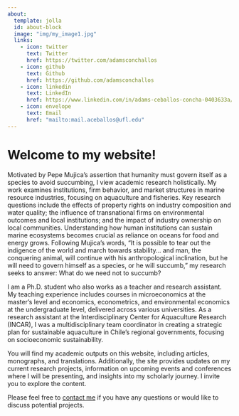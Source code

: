 ---
about:
  template: jolla
  id: about-block
  image: "img/my_image1.jpg"
  links:
    - icon: twitter
      text: Twitter
      href: https://twitter.com/adamsconchallos
    - icon: github
      text: Github
      href: https://github.com/adamsconchallos
    - icon: linkedin
      text: LinkedIn
      href: https://www.linkedin.com/in/adams-ceballos-concha-0403633a/
    - icon: envelope
      text: Email
      href: "mailto:mail.aceballos@ufl.edu"  
---

::: {#about-block}
:::

# Welcome to my website!
Motivated by Pepe Mujica's assertion that humanity must govern itself as a species to avoid succumbing, I view academic research holistically. My work examines institutions, firm behavior, and market structures in marine resource industries, focusing on aquaculture and fisheries. Key research questions include the effects of property rights on industry composition and water quality; the influence of transnational firms on environmental outcomes and local institutions; and the impact of industry ownership on local communities. Understanding how human institutions can sustain marine ecosystems becomes crucial as reliance on oceans for food and energy grows. Following Mujica's words, "It is possible to tear out the indigence of the world and march towards stability… and man, the conquering animal, will continue with his anthropological inclination, but he will need to govern himself as a species, or he will succumb," my research seeks to answer: What do we need not to succumb?

I am a Ph.D. student who also works as a teacher and research assistant. My teaching experience includes courses in microeconomics at the master's level and economics, econometrics, and environmental economics at the undergraduate level, delivered across various universities. As a research assistant at the Interdisciplinary Center for Aquaculture Research (INCAR), I was a multidisciplinary team coordinator in creating a strategic plan for sustainable aquaculture in Chile's regional governments, focusing on socioeconomic sustainability.

You will find my academic outputs on this website, including articles, monographs, and translations. Additionally, the site provides updates on my current research projects, information on upcoming events and conferences where I will be presenting, and insights into my scholarly journey. I invite you to explore the content.

Please feel free to [contact me](mailto:aceballos@ufl.edu) if you have any questions or would like to discuss potential projects.



